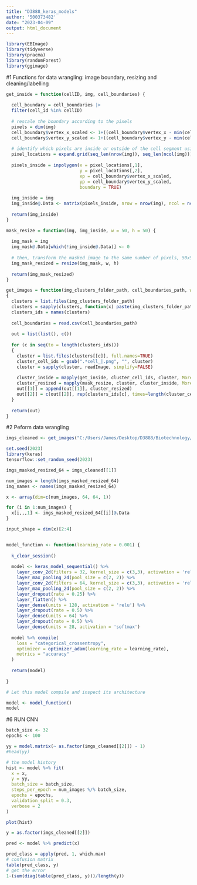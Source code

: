 ---
title: "D3888_keras_models"
author: '500373482'
date: "2023-04-09"
output: html_document
---

```{r setup, include=FALSE}
library(EBImage)
library(tidyverse)
library(pracma)
library(randomForest)
library(ggimage)
```

#1 Functions for data wrangling: image boundary, resizing and cleaning/labelling
```{r}
get_inside = function(cellID, img, cell_boundaries) {
  
  cell_boundary = cell_boundaries |>
  filter(cell_id %in% cellID)
  
  # rescale the boundary according to the pixels
  pixels = dim(img)
  cell_boundary$vertex_x_scaled <- 1+((cell_boundary$vertex_x - min(cell_boundary$vertex_x))/0.2125)
  cell_boundary$vertex_y_scaled <- 1+((cell_boundary$vertex_y - min(cell_boundary$vertex_y))/0.2125)
  
  # identify which pixels are inside or outside of the cell segment using inpolygon
  pixel_locations = expand.grid(seq_len(nrow(img)), seq_len(ncol(img)))
  
  pixels_inside = inpolygon(x = pixel_locations[,1],
                            y = pixel_locations[,2],
                            xp = cell_boundary$vertex_x_scaled,
                            yp = cell_boundary$vertex_y_scaled,
                            boundary = TRUE)
  
  img_inside = img
  img_inside@.Data <- matrix(pixels_inside, nrow = nrow(img), ncol = ncol(img))
  
  return(img_inside)
}

mask_resize = function(img, img_inside, w = 50, h = 50) {
  
  img_mask = img
  img_mask@.Data[which(!img_inside@.Data)] <- 0
  
  # then, transform the masked image to the same number of pixels, 50x50
  img_mask_resized = resize(img_mask, w, h)
  
  return(img_mask_resized)
}

get_images = function(img_clusters_folder_path, cell_boundaries_path, w=50, h=50)
{
  clusters = list.files(img_clusters_folder_path)
  clusters = sapply(clusters, function(x) paste(img_clusters_folder_path, x, sep=''))
  clusters_ids = names(clusters)
  
  cell_boundaries = read.csv(cell_boundaries_path)
  
  out = list(list(), c())
  
  for (c in seq(to = length(clusters_ids)))
  {
    cluster = list.files(clusters[[c]], full.names=TRUE)
    cluster_cell_ids = gsub(".*cell_|.png", "", cluster)
    cluster = sapply(cluster, readImage, simplify=FALSE)
    
    cluster_inside = mapply(get_inside, cluster_cell_ids, cluster, MoreArgs = list(cell_boundaries = cell_boundaries), SIMPLIFY = FALSE)
    cluster_resized = mapply(mask_resize, cluster, cluster_inside, MoreArgs = list(w=w, h=h), SIMPLIFY = FALSE)
    out[[1]] = append(out[[1]], cluster_resized)
    out[[2]] = c(out[[2]], rep(clusters_ids[c], times=length(cluster_cell_ids)))
  }
  
  return(out)
}
```

#2 Peform data wrangling
```{r}
imgs_cleaned <- get_images("C:/Users/James/Desktop/D3888/Biotechnology/data_processed/cell_images/", "C:/Users/James/Desktop/D3888/Biotechnology_small/data_processed/cell_boundaries.csv.gz", 64, 64)
```

```{r}
set.seed(2023)
library(keras)
tensorflow::set_random_seed(2023)

imgs_masked_resized_64 = imgs_cleaned[[1]]

num_images = length(imgs_masked_resized_64)
img_names <- names(imgs_masked_resized_64)

x <- array(dim=c(num_images, 64, 64, 1))

for (i in 1:num_images) {
  x[i,,,1] <- imgs_masked_resized_64[[i]]@.Data
}

input_shape = dim(x)[2:4]


model_function <- function(learning_rate = 0.001) {
  
  k_clear_session()
  
  model <- keras_model_sequential() %>%
    layer_conv_2d(filters = 32, kernel_size = c(3,3), activation = 'relu', input_shape = input_shape) %>% 
    layer_max_pooling_2d(pool_size = c(2, 2)) %>% 
    layer_conv_2d(filters = 64, kernel_size = c(3,3), activation = 'relu') %>% 
    layer_max_pooling_2d(pool_size = c(2, 2)) %>% 
    layer_dropout(rate = 0.25) %>% 
    layer_flatten() %>% 
    layer_dense(units = 128, activation = 'relu') %>% 
    layer_dropout(rate = 0.5) %>% 
    layer_dense(units = 64) %>% 
    layer_dropout(rate = 0.5) %>% 
    layer_dense(units = 28, activation = 'softmax')
  
  model %>% compile(
    loss = "categorical_crossentropy",
    optimizer = optimizer_adam(learning_rate = learning_rate),
    metrics = "accuracy"
  )
  
  return(model)
  
}

# Let this model compile and inspect its architecture

model <- model_function()
model
```
#6 RUN CNN
```{r}
batch_size <- 32
epochs <- 100

yy = model.matrix(~ as.factor(imgs_cleaned[[2]]) - 1)
#head(yy)

# the model history
hist <- model %>% fit(
  x = x,
  y = yy,
  batch_size = batch_size,
  steps_per_epoch = num_images %/% batch_size,
  epochs = epochs, 
  validation_split = 0.3,
  verbose = 2
)

plot(hist)
```

```{r}
y = as.factor(imgs_cleaned[[2]])

pred <- model %>% predict(x)

pred_class = apply(pred, 1, which.max)
# confusion matrix
table(pred_class, y)
# get the error
1-(sum(diag(table(pred_class, y)))/length(y))
```

